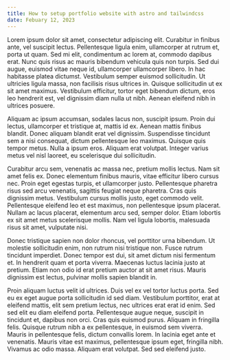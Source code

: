 ```yaml
---
title: How to setup portfolio website with astro and tailwindcss
date: Febuary 12, 2023
---
```


Lorem ipsum dolor sit amet, consectetur adipiscing elit. Curabitur in finibus ante, vel suscipit lectus. Pellentesque ligula enim, ullamcorper at rutrum et, porta ut quam. Sed mi elit, condimentum ac lorem at, commodo dapibus erat. Nunc quis risus ac mauris bibendum vehicula quis non turpis. Sed dui augue, euismod vitae neque id, ullamcorper ullamcorper libero. In hac habitasse platea dictumst. Vestibulum semper euismod sollicitudin. Ut ultricies ligula massa, non facilisis risus ultrices in. Quisque sollicitudin ut ex sit amet maximus. Vestibulum efficitur, tortor eget bibendum dictum, eros leo hendrerit est, vel dignissim diam nulla ut nibh. Aenean eleifend nibh in ultrices posuere.

Aliquam ac ipsum accumsan, sodales lacus non, suscipit ipsum. Proin dui lectus, ullamcorper et tristique at, mattis id ex. Aenean mattis finibus blandit. Donec aliquam blandit erat vel dignissim. Suspendisse tincidunt sem a nisi consequat, dictum pellentesque leo maximus. Quisque quis tempor metus. Nulla a ipsum eros. Aliquam erat volutpat. Integer varius metus vel nisl laoreet, eu scelerisque dui sollicitudin.

Curabitur arcu sem, venenatis ac massa nec, pretium mollis lectus. Nam sit amet felis ex. Donec elementum finibus mauris, vitae efficitur libero cursus nec. Proin eget egestas turpis, et ullamcorper justo. Pellentesque pharetra risus sed arcu venenatis, sagittis feugiat neque pharetra. Cras quis dignissim metus. Vestibulum cursus mollis justo, eget commodo velit. Pellentesque eleifend leo et est maximus, non pellentesque ipsum placerat. Nullam ac lacus placerat, elementum arcu sed, semper dolor. Etiam lobortis ex sit amet metus scelerisque mollis. Nam vel ligula lobortis, malesuada risus sit amet, vulputate nisi.

Donec tristique sapien non dolor rhoncus, vel porttitor urna bibendum. Ut molestie sollicitudin enim, non rutrum nisi tristique non. Fusce rutrum tincidunt imperdiet. Donec tempor est dui, sit amet dictum nisi fermentum et. In hendrerit quam et porta viverra. Maecenas luctus lacinia justo at pretium. Etiam non odio id erat pretium auctor at sit amet risus. Mauris dignissim est lectus, pulvinar mollis sapien blandit in.

Proin aliquam luctus velit id ultrices. Duis vel ex vel tortor luctus porta. Sed eu ex eget augue porta sollicitudin id sed diam. Vestibulum porttitor, erat at eleifend mattis, elit sem pretium lectus, nec ultrices erat erat id enim. Sed sed elit eu diam eleifend porta. Pellentesque augue neque, suscipit in tincidunt et, dapibus non orci. Cras quis euismod purus. Aliquam in fringilla felis. Quisque rutrum nibh a ex pellentesque, in euismod sem viverra. Mauris in pellentesque felis, dictum convallis lorem. In lacinia eget ante et venenatis. Mauris vitae est maximus, pellentesque ipsum eget, fringilla nibh. Vivamus ac odio massa. Aliquam erat volutpat. Sed sed eleifend justo.
